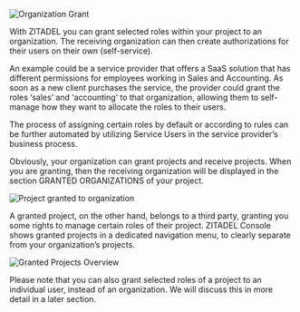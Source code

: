 ![Organization Grant](/img/zitadel_organization_grant.png)

With ZITADEL you can grant selected roles within your project to an organization. The receiving organization can then create authorizations for their users on their own (self-service).

An example could be a service provider that offers a SaaS solution that has different permissions for employees working in Sales and Accounting. As soon as a new client purchases the service, the provider could grant the roles ‘sales’ and ‘accounting’ to that organization, allowing them to self-manage how they want to allocate the roles to their users.

The process of assigning certain roles by default or according to rules can be further automated by utilizing Service Users in the service provider’s business process.

Obviously, your organization can grant projects and receive projects. When you are granting, then the receiving organization will be displayed in the section GRANTED ORGANIZATIONS of your project.

![Project granted to organization](/img/console_projects_granted.png)

A granted project, on the other hand, belongs to a third party, granting you some rights to manage certain roles of their project. ZITADEL Console shows granted projects in a dedicated navigation menu, to clearly separate from your organization’s projects.

![Granted Projects Overview](/img/console_granted_projects_overview.png)

Please note that you can also grant selected roles of a project to an individual user, instead of an organization. We will discuss this in more detail in a later section.
